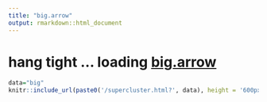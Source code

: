 ```yaml
---
title: "big.arrow"
output: rmarkdown::html_document
---
```


# hang tight ... loading [big.arrow](https://github.com/prncevince/leaflet.super.data/) 

```r
data="big"
knitr::include_url(paste0('/supercluster.html?', data), height = '600px')
```
